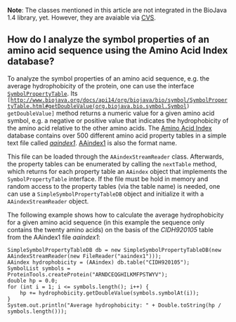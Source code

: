 '''Note''': The classes mentioned in this article are not integrated in the BioJava 1.4 library, yet. However, they are avaiable via [http://cvs.biojava.org/cgi-bin/viewcvs/viewcvs.cgi/biojava-live/src/org/biojava/bio/proteomics/aaindex/?cvsroot=biojava CVS].

== How do I analyze the symbol properties of an amino acid sequence using the Amino Acid Index database? ==

To analyze the symbol properties of an amino acid sequence, e.g. the average hydrophobicity of the protein, one can use the interface <code>[http://www.biojava.org/docs/api14/org/biojava/bio/symbol/SymbolPropertyTable.html SymbolPropertyTable]</code>. Its <code>[http://www.biojava.org/docs/api14/org/biojava/bio/symbol/SymbolPropertyTable.html#getDoubleValue(org.biojava.bio.symbol.Symbol) getDoubleValue]</code> method returns a numeric value for a given amino acid symbol, e.g. a negative or positive value that indicates the hydrophobicity of the amino acid relative to the other amino acids. The [http://www.genome.ad.jp/dbget/aaindex.html Amino Acid Index] database contains over 500 different amino acid property tables in a simple text file called ''[ftp://ftp.genome.ad.jp/pub/db/genomenet/aaindex/aaindex1 aaindex1]''. [http://www.genome.jp/dbget-bin/show_man?aaindex AAindex1] is also the format name.

This file can be loaded through the <code>AAindexStreamReader</code> class. Afterwards, the property tables can be enumerated by calling the <code>nextTable</code> method, which returns for each property table an <code>AAindex</code> object that implements the <code>SymbolPropertyTable</code> interface. If the file must be hold in memory and random access to the property tables (via the table name) is needed, one can use a <code>SimpleSymbolPropertyTableDB</code> object and initialize it with a <code>AAindexStreamReader</code> object.

The following example shows how to calculate the average hydrophobicity for a given amino acid sequence (in this example the sequence only contains the twenty amino acids) on the basis of the ''CIDH920105'' table from the AAindex1 file ''aaindex1'':

<pre>SimpleSymbolPropertyTableDB db = new SimpleSymbolPropertyTableDB(new AAindexStreamReader(new FileReader("aaindex1")));
AAindex hydrophobicity = (AAindex) db.table("CIDH920105");
SymbolList symbols = ProteinTools.createProtein("ARNDCEQGHILKMFPSTWYV");
double hp = 0.0;
for (int i = 1; i <= symbols.length(); i++) {
    hp += hydrophobicity.getDoubleValue(symbols.symbolAt(i));
}
System.out.println("Average hydrophobicity: " + Double.toString(hp / symbols.length()));</pre>